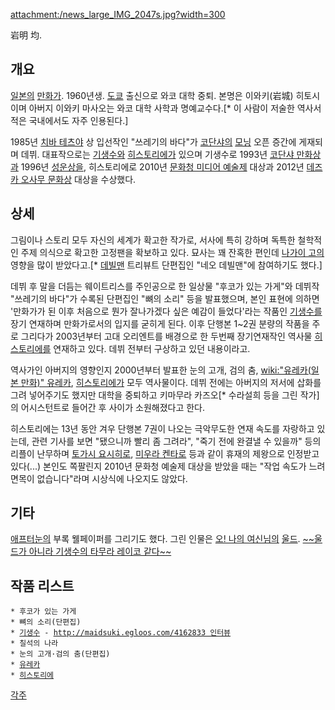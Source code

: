 attachment:/news_large_IMG_2047s.jpg?width=300

岩明 均.

== 개요 ==
[[일본]]의 [[만화가]]. 1960년생. [[도쿄]] 출신으로 와코 대학 중퇴. 본명은 이와키(岩城) 히토시이며 아버지 이와키 마사오는 와코 대학 사학과 명예교수다.[* 이 사람이 저술한 역사서적은 국내에서도 자주 인용된다.]

1985년 [[치바 테츠야]] 상 입선작인 "쓰레기의 바다"가 [[코단샤]]의 [[모닝]] 오픈 증간에 게재되며 데뷔. 대표작으로는 [[기생수]]와 [[히스토리에]]가 있으며 기생수로 1993년 [[코단샤 만화상]]과 1996년 [[성운상]]을, 히스토리에로 2010년 [[문화청 미디어 예술제]] 대상과 2012년 [[데즈카 오사무 문화상]] 대상을 수상했다.

== 상세 ==
그림이나 스토리 모두 자신의 세계가 확고한 작가로, 서사에 특히 강하며 독특한 철학적인 주제 의식으로 확고한 고정팬을 확보하고 있다. 묘사는 꽤 잔혹한 편인데 [[나가이 고]]의 영향을 많이 받았다고.[* [[데빌맨]] 트리뷰트 단편집인 "네오 데빌맨"에 참여하기도 했다.] 

데뷔 후 말을 더듬는 웨이트리스를 주인공으로 한 일상물 "후코가 있는 가게"와 데뷔작 "쓰레기의 바다"가 수록된 단편집인 "뼈의 소리" 등을 발표했으며, 본인 표현에 의하면 '만화가가 된 이후 처음으로 뭔가 잘나가겠다 싶은 예감이 들었다'라는 작품인 [[기생수]]를 장기 연재하며 만화가로서의 입지를 굳히게 된다. 이후 단행본 1~2권 분량의 작품을 주로 그리다가 2003년부터 고대 오리엔트를 배경으로 한 두번째 장기연재작인 역사물 [[히스토리에]]를 연재하고 있다. 데뷔 전부터 구상하고 있던 내용이라고.

역사가인 아버지의 영향인지 2000년부터 발표한 눈의 고개, 검의 춤, [[wiki:"유레카(일본 만화)" 유레카]], [[히스토리에]]가 모두 역사물이다. 데뷔 전에는 아버지의 저서에 삽화를 그려 넣어주기도 했지만 대학을 중퇴하고 키마무라 카즈오[* 수라설희 등을 그린 작가]의 어시스턴트로 들어간 후 사이가 소원해졌다고 한다.

히스토리에는 13년 동안 겨우 단행본 7권이 나오는 극악무도한 연재 속도를 자랑하고 있는데, 관련 기사를 보면 "됐으니까 빨리 좀 그려라", "죽기 전에 완결낼 수 있을까" 등의 리플이 난무하며 [[토가시 요시히로]], [[미우라 켄타로]] 등과 같이 휴재의 제왕으로 인정받고 있다(...) 본인도 쪽팔린지 2010년 문화청 예술제 대상을 받았을 때는 "작업 속도가 느려 면목이 없습니다"라며 시상식에 나오지도 않았다.

== 기타 ==
[[애프터눈]]의 부록 웰페이퍼를 그리기도 했다. 그린 인물은 [[오! 나의 여신님]]의 [[울드]]. [http://e-shuushuu.net/images/2009-12-02-220405.jpeg ~~울드가 아니라 기생수의 타무라 레이코 같다~~]

== 작품 리스트 ==
 * 후코가 있는 가게
 * 뼈의 소리(단편집)
 * [[기생수]] - [[http://maidsuki.egloos.com/4162833 인터뷰]]
 * 칠석의 나라
 * 눈의 고개·검의 춤(단편집)
 * [[유레카(일본 만화)|유레카]]
 * [[히스토리에]]

[[각주]]
